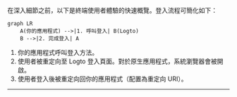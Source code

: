 
在深入細節之前，以下是終端使用者體驗的快速概覽。登入流程可簡化如下：

```mermaid
graph LR
    A(你的應用程式) -->|1. 呼叫登入| B(Logto)
    B -->|2. 完成登入| A
```

1. 你的應用程式呼叫登入方法。
2. 使用者被重定向至 Logto 登入頁面。對於原生應用程式，系統瀏覽器會被開啟。
3. 使用者登入後被重定向回你的應用程式（配置為重定向 URI）。

<RegardingRedirectBasedSignIn />

---
